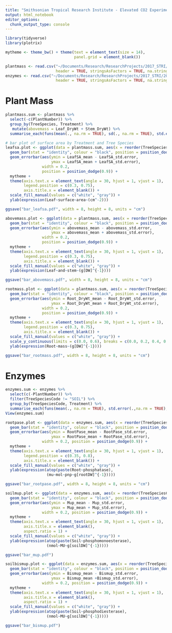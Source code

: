 ```yaml
---
title: "Smithsonian Tropical Research Institute - Elevated CO2 Experiment"
output: html_notebook
editor_options: 
  chunk_output_type: console
---
```


```r
library(tidyverse)
library(plotrix)

mytheme <- theme_bw() + theme(text = element_text(size = 14),
                              panel.grid = element_blank())
```

```r
plantmass <- read.csv("~/Documents/Research/ResearchProjects/2017_STRI/2017_STRI_Data/2017_STRI_GreenhouseMass.csv",
                      header = TRUE, stringsAsFactors = TRUE, na.strings = "NA")
enzymes <- read.csv("~/Documents/Research/ResearchProjects/2017_STRI/2017_STRI_Data/2017_STRI_Enzymes.csv",
                      header = TRUE, stringsAsFactors = TRUE, na.strings = "NA")
```

# Plant Mass
```r

plantmass.sum <- plantmass %>% 
  select(-c(PlantNumber)) %>% 
  group_by(TreeSpecies, Treatment) %>% 
   mutate(abovemass = Leaf_DryWt + Stem_DryWt) %>% 
  summarise_each(funs(mean(., na.rm = TRUE), sd(., na.rm = TRUE), std.error(., na.rm = TRUE)))
```

```r
# bar plot of surface area by Treatment and Tree Species
leafsa.plot <- ggplot(data = plantmass.sum, aes(x = reorder(TreeSpecies, LeafSA_mean), y = LeafSA_mean, fill = Treatment)) + 
  geom_bar(stat = "identity", colour = "black", position = position_dodge(0.9)) +
  geom_errorbar(aes(ymin = LeafSA_mean - LeafSA_std.error,
                    ymax = LeafSA_mean + LeafSA_std.error),
                width = 0.2,
                position = position_dodge(0.9)) +
  mytheme +
  theme(axis.text.x = element_text(angle = 30, hjust = 1, vjust = 1),
        legend.position = c(0.3, 0.75),
        axis.title.x = element_blank()) +
  scale_fill_manual(values = c("white", "gray")) +
  ylab(expression(Leaf~surface~area~(cm^-2)))

ggsave("bar_leafsa.pdf", width = 8, height = 8, units = "cm")
```

```r
abovemass.plot <- ggplot(data = plantmass.sum, aes(x = reorder(TreeSpecies, abovemass_mean), y = abovemass_mean, fill = Treatment)) +
  geom_bar(stat = "identity", colour = "black", position = position_dodge(0.9)) +
  geom_errorbar(aes(ymin = abovemass_mean - abovemass_std.error,
                    ymax = abovemass_mean + abovemass_std.error),
                width = 0.2,
                position = position_dodge(0.9)) +
  mytheme +
  theme(axis.text.x = element_text(angle = 30, hjust = 1, vjust = 1),
        legend.position = c(0.3, 0.75),
        axis.title.x = element_blank()) +
  scale_fill_manual(values = c("white", "gray")) +
  ylab(expression(Leaf~and~stem~(g[DW]^{-1})))

ggsave("bar_abovemass.pdf", width = 8, height = 8, units = "cm")
```

```r
rootmass.plot <- ggplot(data = plantmass.sum, aes(x = reorder(TreeSpecies, Root_DryWt_mean), y = Root_DryWt_mean, fill = Treatment)) +
  geom_bar(stat = "identity", colour = "black", position = position_dodge(0.9)) +
  geom_errorbar(aes(ymin = Root_DryWt_mean - Root_DryWt_std.error,
                    ymax = Root_DryWt_mean + Root_DryWt_std.error),
                width = 0.2,
                position = position_dodge(0.9)) +
  mytheme +
  theme(axis.text.x = element_text(angle = 30, hjust = 1, vjust = 1),
        legend.position = c(0.3, 0.75),
        axis.title.x = element_blank()) +
  scale_fill_manual(values = c("white", "gray")) +
  scale_y_continuous(limits = c(0.0, 0.6), breaks = c(0.0, 0.2, 0.4, 0.6)) +
  ylab(expression(Root~mass~(g[DW]^{-1})))

ggsave("bar_rootmass.pdf", width = 8, height = 8, units = "cm")
```


# Enzymes
```r

enzymes.sum <- enzymes %>%
  select(c(-PlantNumber)) %>% 
  filter(TreeSpeciesCode != "SOIL") %>% 
  group_by(TreeSpeciesCode, Treatment) %>% 
  summarise_each(funs(mean(., na.rm = TRUE), std.error(.,na.rm = TRUE), sd(., na.rm = TRUE)))
View(enzymes.sum)
```

```r
rootpase.plot <- ggplot(data = enzymes.sum, aes(x = reorder(TreeSpeciesCode, RootPase_mean), y = RootPase_mean, fill = Treatment)) +
  geom_bar(stat = "identity", colour = "black", position = position_dodge(0.9)) +
  geom_errorbar(aes(ymin = RootPase_mean - RootPase_std.error,
                    ymax = RootPase_mean + RootPase_std.error),
                width = 0.2, position = position_dodge(0.9)) +
  mytheme +
  theme(axis.text.x = element_text(angle = 30, hjust = 1, vjust = 1),
        legend.position = c(0.35, 0.8),
        axis.title.x = element_blank()) +
  scale_fill_manual(values = c("white", "gray")) +
  ylab(expression(atop(paste(Root~phosphatase),
                  (mu~mol~pnp~g[rootDW]^{-1}))))

ggsave("bar_rootpase.pdf", width = 8, height = 8, units = "cm")
```

```r

soilmup.plot <- ggplot(data = enzymes.sum, aes(x = reorder(TreeSpeciesCode, Mup_mean), y = Mup_mean, fill = Treatment)) +
  geom_bar(stat = "identity", colour = "black", position = position_dodge(0.9)) +
  geom_errorbar(aes(ymin = Mup_mean - Mup_std.error,
                    ymax = Mup_mean + Mup_std.error),
                width = 0.2, position = position_dodge(0.9)) +
  mytheme +
  theme(axis.text.x = element_text(angle = 30, hjust = 1, vjust = 1),
        axis.title.x = element_blank(),
        aspect.ratio = 1) +
  scale_fill_manual(values = c("white", "gray")) +
  ylab(expression(atop(paste(Soil~phosphomonoesterase),
                  (nmol~MU~g[soilDW]^{-1}))))

ggsave("bar_mup.pdf")

```

```r

soilbismup.plot <- ggplot(data = enzymes.sum, aes(x = reorder(TreeSpeciesCode, Bismup_mean), y = Bismup_mean, fill = Treatment)) +
  geom_bar(stat = "identity", colour = "black", position = position_dodge(0.9)) +
  geom_errorbar(aes(ymin = Bismup_mean - Bismup_std.error,
                    ymax = Bismup_mean +Bismup_std.error),
                width = 0.2, position = position_dodge(0.9)) +
  mytheme +
  theme(axis.text.x = element_text(angle = 30, hjust = 1, vjust = 1),
        axis.title.x = element_blank(),
        aspect.ratio = 1) +
  scale_fill_manual(values = c("white", "gray")) +
  ylab(expression(atop(paste(Soil~phosphodiesterase),
                  (nmol~MU~g[soilDW]^{-1}))))

ggsave("bar_bismup.pdf")

```


